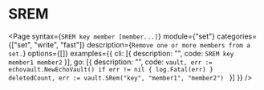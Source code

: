 # SREM

<Page
  syntax={`SREM key member [member...]`}
  module={"set"}
  categories={["set", "write", "fast"]}
  description={`Remove one or more members from a set.`}
  options={[]}
  examples={{
    cli: [{ description: "", code: `SREM key member1 member2` }],
    go: [{
      description: "",
      code: `vault, err := echovault.NewEchoVault()
if err != nil {
  log.Fatal(err)
}
deletedCount, err := vault.SRem("key", "member1", "member2")
`
    }]
  }}
/>